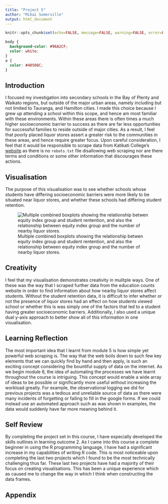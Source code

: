 ```yaml
---
title: "Project 5"
author: "Mikai Somerville"
output: html_document
---
```


```r
knitr::opts_chunk$set(echo=FALSE, message=FALSE, warning=FALSE, error=FALSE)
```

```css
body {
  background-color: #96A2CF;
  color: white;
}
a {
  color: #40508C;
}
```

## Introduction

I focused my investigation into secondary schools in the Bay of Plenty and Waikato regions, but outside of the major urban areas, namely including but not limited to Tauranga, and Hamilton cities. I made this choice because I grew up attending a school within this scope, and hence am most familiar with these environments. Within these areas there is often times a much higher socioeconomic barrier to success as there are far less opportunities for successful families to reside outside of major cities. As a result, I feel that poorly placed liquor stores assert a greater risk to the communities in these areas, and hence require greater focus. Upon careful consideration, I feel that it would be responsible to scrape data from Katikati College's [website](https://www.katikaticollege.school.nz) as there is no `robots.txt` file disallowing web scraping nor are there terms and conditions or some other information that discourages these actions.

## Visualisation

The purpose of this visualisation was to see whether schools whose students have differing socioeconomic barriers were more likely to be situated near liquor stores, and whether these schools had differing student retention.

![Multiple combined boxplots showing the relationship betwen equity index group and student rentention, and also the relationship between equity index group and the number of nearby liquor stores.](my_viz.png)

## Creativity

I feel that my visualisation demonstrates creativity in mulitple ways. One of these was the way that I scraped further data from the education counts website in order to find information about how nearby liquor stores affect students. Without the student retention data, it is difficult to infer whether or not the presence of liquor stores had an effect on how students viewed school or whether this is was simply one of the factors that led to a student having greater socioeconomic barriers. Additionally, I also used a unique dual y-axis approach to better show all of this information in one visualisation.

## Learning Reflection

The most important idea that I learnt from module 5 is how simple yet powerful web scraping is. The way that the web boils down to such few key elements that we can quickly find by hand and then apply, is such an exciting concept considering the bountiful supply of data on the internet. As we begin module 6, the idea of automating the processes we have learnt throughout the course is intriguing. This concept would enable a wide array of ideas to be possible or significantly more useful without increasing the workload greatly. For example, the observational logging we did for previous projects was a tedious and unreliable source of data as there were many incidents of forgetting or failing to fill in the google forms. If we could instead use an automated approach such as was shown in examples, the data would suddenly have far more meaning behind it.

## Self Review

By completing the project set in this course, I have especially developed the skills outlines in learning outcome 2. As I came into this course a complete beginner in using the R programming language, I have had a significant increase in my capabilities of writing R code. This is most noticeable upon completing the last two projects which I found to be the most technically challenging thus far. These last two projects have had a majority of their focus on creating visualisations. This has been a unique experience which as caused me to change the way in which I think when constructing the data frames.

## Appendix

```r

```
```r

```
